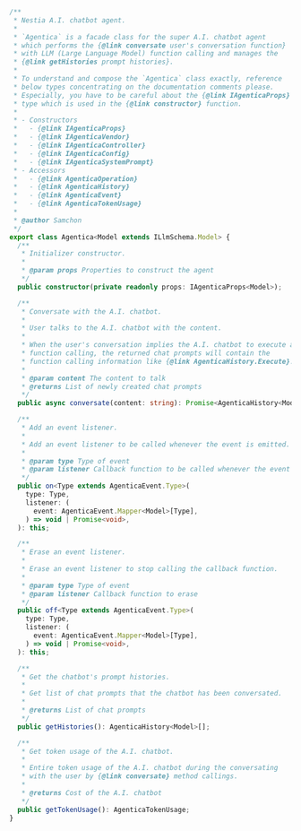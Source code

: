 ```typescript filename="@agentica/core/Agentica" showLineNumbers
/**
 * Nestia A.I. chatbot agent.
 *
 * `Agentica` is a facade class for the super A.I. chatbot agent
 * which performs the {@link conversate user's conversation function}
 * with LLM (Large Language Model) function calling and manages the
 * {@link getHistories prompt histories}.
 *
 * To understand and compose the `Agentica` class exactly, reference
 * below types concentrating on the documentation comments please.
 * Especially, you have to be careful about the {@link IAgenticaProps}
 * type which is used in the {@link constructor} function.
 *
 * - Constructors
 *   - {@link IAgenticaProps}
 *   - {@link IAgenticaVendor}
 *   - {@link IAgenticaController}
 *   - {@link IAgenticaConfig}
 *   - {@link IAgenticaSystemPrompt}
 * - Accessors
 *   - {@link AgenticaOperation}
 *   - {@link AgenticaHistory}
 *   - {@link AgenticaEvent}
 *   - {@link AgenticaTokenUsage}
 *
 * @author Samchon
 */
export class Agentica<Model extends ILlmSchema.Model> {
  /**
   * Initializer constructor.
   *
   * @param props Properties to construct the agent
   */
  public constructor(private readonly props: IAgenticaProps<Model>);

  /**
   * Conversate with the A.I. chatbot.
   *
   * User talks to the A.I. chatbot with the content.
   *
   * When the user's conversation implies the A.I. chatbot to execute a
   * function calling, the returned chat prompts will contain the
   * function calling information like {@link AgenticaHistory.Execute}.
   *
   * @param content The content to talk
   * @returns List of newly created chat prompts
   */
  public async conversate(content: string): Promise<AgenticaHistory<Model>[]>;

  /**
   * Add an event listener.
   *
   * Add an event listener to be called whenever the event is emitted.
   *
   * @param type Type of event
   * @param listener Callback function to be called whenever the event is emitted
   */
  public on<Type extends AgenticaEvent.Type>(
    type: Type,
    listener: (
      event: AgenticaEvent.Mapper<Model>[Type],
    ) => void | Promise<void>,
  ): this;

  /**
   * Erase an event listener.
   *
   * Erase an event listener to stop calling the callback function.
   *
   * @param type Type of event
   * @param listener Callback function to erase
   */
  public off<Type extends AgenticaEvent.Type>(
    type: Type,
    listener: (
      event: AgenticaEvent.Mapper<Model>[Type],
    ) => void | Promise<void>,
  ): this;

  /**
   * Get the chatbot's prompt histories.
   *
   * Get list of chat prompts that the chatbot has been conversated.
   *
   * @returns List of chat prompts
   */
  public getHistories(): AgenticaHistory<Model>[];

  /**
   * Get token usage of the A.I. chatbot.
   *
   * Entire token usage of the A.I. chatbot during the conversating
   * with the user by {@link conversate} method callings.
   *
   * @returns Cost of the A.I. chatbot
   */
  public getTokenUsage(): AgenticaTokenUsage;
}
```
